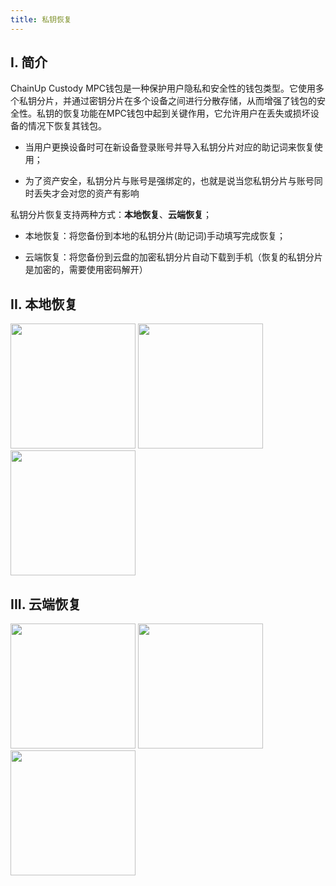 ---
title: 私钥恢复
---

## I. 简介

ChainUp Custody MPC钱包是一种保护用户隐私和安全性的钱包类型。它使用多个私钥分片，并通过密钥分片在多个设备之间进行分散存储，从而增强了钱包的安全性。私钥的恢复功能在MPC钱包中起到关键作用，它允许用户在丢失或损坏设备的情况下恢复其钱包。

- 当用户更换设备时可在新设备登录账号并导入私钥分片对应的助记词来恢复使用；

- 为了资产安全，私钥分片与账号是强绑定的，也就是说当您私钥分片与账号同时丢失才会对您的资产有影响


私钥分片恢复支持两种方式：**本地恢复**、**云端恢复**；

- 本地恢复：将您备份到本地的私钥分片(助记词)手动填写完成恢复；

- 云端恢复：将您备份到云盘的加密私钥分片自动下载到手机（恢复的私钥分片是加密的，需要使用密码解开）

## II. 本地恢复

<div className="w-full flex items-center justify-center">
    <CardGroup cols={3}>
        <img src="/zh-cn/images/quickstart/mpc-recover1_cn.png" width="200"/>
        <img src="/zh-cn/images/quickstart/mpc-recover2_cn.png" width="200"/>
        <img src="/zh-cn/images/quickstart/mpc-recover3_cn.png" width="200"/>
    </CardGroup>
</div>

## III. 云端恢复

<div className="w-full flex items-center justify-center">
    <CardGroup cols={3}>
        <img src="/zh-cn/images/quickstart/mpc-recovercloud1_cn.png" width="200"/>
        <img src="/zh-cn/images/quickstart/mpc-recovercloud2_cn.png" width="200"/>
        <img src="/zh-cn/images/quickstart/mpc-recovercloud3_cn.png" width="200"/>
    </CardGroup>
</div>

